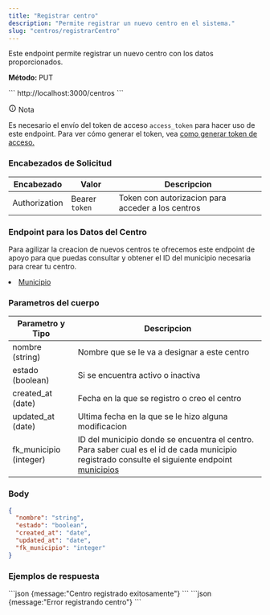 ```yaml
---
title: "Registrar centro"
description: "Permite registrar un nuevo centro en el sistema."
slug: "centros/registrarCentro"
---
```


Este endpoint permite registrar un nuevo centro con los datos proporcionados.

<p> 
<strong>Método: </strong><span class="sl-badge note small astro-avdet4wd">PUT</span>
</p>

<Tabs>
  <TabItem label="Endpoint">
  ```
  http://localhost:3000/centros
  ```
  </TabItem>
</Tabs>

<aside aria-label="Nota" class="starlight-aside starlight-aside--note"> <p class="starlight-aside__title" aria-hidden="true"> <svg aria-hidden="true" class="starlight-aside__icon astro-c6vsoqas" width="16" height="16" viewBox="0 0 24 24" fill="currentColor" style="--sl-icon-size: 1em;"><path d="M12 11a1 1 0 0 0-1 1v4a1 1 0 0 0 2 0v-4a1 1 0 0 0-1-1Zm.38-3.92a1 1 0 0 0-.76 0 1 1 0 0 0-.33.21 1.15 1.15 0 0 0-.21.33 1 1 0 0 0 .21 1.09c.097.088.209.16.33.21A1 1 0 0 0 13 8a1.05 1.05 0 0 0-.29-.71 1 1 0 0 0-.33-.21ZM12 2a10 10 0 1 0 0 20 10 10 0 0 0 0-20Zm0 18a8 8 0 1 1 0-16.001A8 8 0 0 1 12 20Z"></path></svg> Nota </p> 
Es necesario el envío del token de acceso <code>access_token</code> para hacer uso de este endpoint. Para ver cómo generar el token, vea <a href="/usuarios/login">como generar token de acceso.</a></aside>

<h3>Encabezados de Solicitud</h3>

| Encabezado | Valor | Descripcion
|----------|-------| -------
| Authorization |  Bearer `token` | Token con autorizacion para acceder a los centros


<h3>Endpoint para los Datos del Centro</h3>

Para agilizar la creacion de nuevos centros te ofrecemos este endpoint de apoyo para que puedas consultar y obtener el ID del municipio necesaria para crear tu centro.
<li><a href="/municipios/listarMunicipios">Municipio</a></li>

<h3>Parametros del cuerpo</h3>


| Parametro y Tipo | Descripcion
|----------|--------
| nombre (string) |  Nombre que se le va a designar a este centro
| estado (boolean) | Si se encuentra activo o inactiva
| created_at (date) | Fecha en la que se registro o creo el centro
| updated_at (date) | Ultima fecha en la que se le hizo alguna modificacion
| fk_municipio (integer) | ID del municipio donde se encuentra el centro. Para saber cual es el id de cada municipio registrado consulte el siguiente endpoint <a href="/municipios/listarMunicipios">municipios</a>

### Body

```json
{
  "nombre": "string",
  "estado": "boolean",
  "created_at": "date",
  "updated_at": "date",
  "fk_municipio": "integer"
}
```


<h3>Ejemplos de respuesta</h3>

<Tabs>
  <TabItem label="Status 201">
  ```json
  {message:"Centro registrado exitosamente"}
  ```
  </TabItem>

  <TabItem label="Status 401">
  ```json
  {message:"Error registrando centro"}
  ```
  </TabItem>
</Tabs>